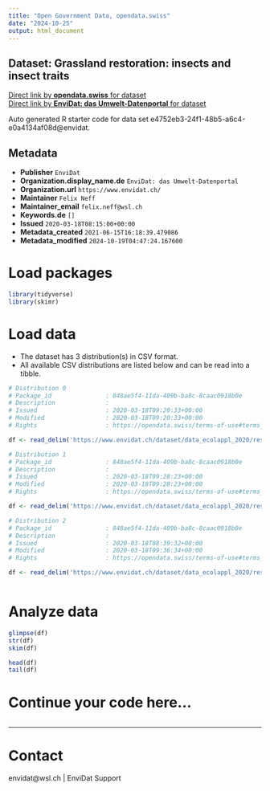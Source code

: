 ```yaml
---
title: "Open Government Data, opendata.swiss"
date: "2024-10-25"
output: html_document
---
```


## Dataset: Grassland restoration: insects and insect traits



[Direct link by **opendata.swiss** for dataset](https://opendata.swiss/de/dataset/grassland-restoration-insects-and-insect-traits)<br>
[Direct link by **EnviDat: das Umwelt-Datenportal** for dataset](https://www.envidat.ch/#/metadata/data_ecolappl_2020)

Auto generated R starter code for data set e4752eb3-24f1-48b5-a6c4-e0a4134af08d@envidat.

## Metadata

- **Publisher** `EnviDat`
- **Organization.display_name.de** `EnviDat: das Umwelt-Datenportal`
- **Organization.url** `https://www.envidat.ch/`
- **Maintainer** `Felix Neff`
- **Maintainer_email** `felix.neff@wsl.ch`
- **Keywords.de** `[]`
- **Issued** `2020-03-18T08:15:00+00:00`
- **Metadata_created** `2021-06-15T16:18:39.479086`
- **Metadata_modified** `2024-10-19T04:47:24.167600`


# Load packages

```r

library(tidyverse)
library(skimr)

```

# Load data

-   The dataset has 3 distribution(s) in CSV format.
-   All available CSV distributions are listed below and can be read into a tibble.

```r

# Distribution 0
# Package_id               : 848ae5f4-11da-409b-ba8c-8caac0918b0e
# Description              : 
# Issued                   : 2020-03-18T09:20:33+00:00
# Modified                 : 2020-03-18T09:20:33+00:00
# Rights                   : https://opendata.swiss/terms-of-use#terms_by

df <- read_delim('https://www.envidat.ch/dataset/data_ecolappl_2020/resource/bddffb02-61f5-44b1-b96a-92bb043415b4')

# Distribution 1
# Package_id               : 848ae5f4-11da-409b-ba8c-8caac0918b0e
# Description              : 
# Issued                   : 2020-03-18T09:28:23+00:00
# Modified                 : 2020-03-18T09:28:23+00:00
# Rights                   : https://opendata.swiss/terms-of-use#terms_by

df <- read_delim('https://www.envidat.ch/dataset/data_ecolappl_2020/resource/04c37490-b0c2-4681-aded-068fa4ee8290')

# Distribution 2
# Package_id               : 848ae5f4-11da-409b-ba8c-8caac0918b0e
# Description              : 
# Issued                   : 2020-03-18T08:39:32+00:00
# Modified                 : 2020-03-18T09:36:34+00:00
# Rights                   : https://opendata.swiss/terms-of-use#terms_by

df <- read_delim('https://www.envidat.ch/dataset/data_ecolappl_2020/resource/2d60fcd6-a2f1-45fd-a450-3d560eb43822')



```

# Analyze data

```r

glimpse(df)
str(df)
skim(df)

head(df)
tail(df)

```

# Continue your code here...

```r

```

------------------------------------------------------------------------

# Contact

envidat@wsl.ch | EnviDat Support
